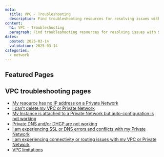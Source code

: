 ```yaml
---
meta:
  title: VPC - Troubleshooting
  description: Find troubleshooting resources for resolving issues with Scaleway Virtual Private Cloud and Private Networks.
content:
  h1: VPC - Troubleshooting
  paragraph: Find troubleshooting resources for resolving issues with Scaleway Virtual Private Cloud and Private Networks.
dates:
  posted: 2025-03-14
  validation: 2025-03-14
categories:
  - network
---
```


<ProductHeader
  productName="VPC troubleshooting"
  productLogo="vpc"
  description="Learn how to fix the most common issues with Scaleway VPC and Private Networks."
/>

## Featured Pages

<Grid>
    <DefaultCard
      title="VPC FAQ"
      description="Answers to common VPC questions"
      url="/faq/vpc/"
      label="See more"
    />
    <DefaultCard
      title="Attaching resources to a Private Network"
      description="Get resources communicating effectively"
      url="/vpc/how-to/attach-resources-to-pn/"
      label="See more"
    />
    <DefaultCard
      title="Understanding routing"
      description="Everything to know about VPC routing"
      url="/vpc/reference-content/understanding-routing/"
      label="See more"
    />
</Grid>
<Grid>
    <DefaultCard
      title="Understanding DNS"
      description="Find info about DNS on VPCs"
      url="/vpc/reference-content/dns/"
      label="See more"
    />
    <DefaultCard
      title="Solving connectivity & routing issues"
      description="Tips and troubleshooting"
      url="/vpc/troubleshooting/vpc-pn-routing-connectivity-issues/"
      label="See more"
    />
    <DefaultCard
      title="Solving problems deleting VPCs and Private Networks"
      description="Get solutions for known blockers"
      url="/vpc/troubleshooting/cant-delete-vpc-pn/"
      label="See more"
    />
</Grid>

## VPC troubleshooting pages

- [My resource has no IP address on a Private Network](/vpc/troubleshooting/resource-attached-no-ip/)
- [I can't delete my VPC or Private Network](/vpc/troubleshooting/cant-delete-vpc-pn/)
- [My Instance is attached to a Private Network but auto-configuration is not working](/vpc/troubleshooting/autoconfig-not-working/)
- [Private DNS and/or DHCP are not working](/vpc/troubleshooting/private-dns-dhcp-not-working/)
- [I am experiencing SSL or DNS errors and conflicts with my Private Network](/vpc/troubleshooting/pn-name/)
- [I am experiencing connectivity or routing issues with my VPC or Private Network](/vpc/troubleshooting/vpc-pn-routing-connectivity-issues/)
- [VPC limitations](/vpc/troubleshooting/vpc-limitations/)
